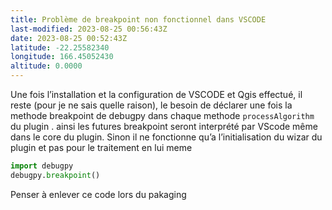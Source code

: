 ```yaml
---
title: Problème de breakpoint non fonctionnel dans VSCODE
last-modified: 2023-08-25 00:56:43Z
date: 2023-08-25 00:52:43Z
latitude: -22.25582340
longitude: 166.45052430
altitude: 0.0000
---
```


Une fois l'installation et la configuration de VSCODE et Qgis effectué, il reste (pour je ne sais quelle raison), le besoin de déclarer une fois la methode breakpoint de debugpy dans chaque methode `processAlgorithm` du plugin . ainsi les futures breakpoint seront interprété par VScode même dans le core du plugin. Sinon il ne fonctionne qu'a l'initialisation du wizar du plugin et pas pour le traitement en lui meme

```python
import debugpy
debugpy.breakpoint()
```

Penser à enlever ce code lors du pakaging